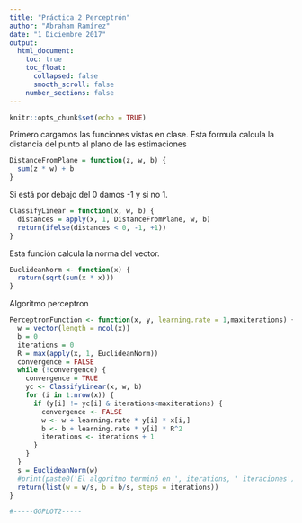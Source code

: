 ```yaml
---
title: "Práctica 2 Perceptrón"
author: "Abraham Ramírez"
date: "1 Diciembre 2017"
output:
  html_document:
    toc: true
    toc_float:
      collapsed: false
      smooth_scroll: false
    number_sections: false
---
```


```r
knitr::opts_chunk$set(echo = TRUE)
```

Primero cargamos las funciones vistas en clase.
Esta formula calcula la distancia del punto al plano de las estimaciones

```r
DistanceFromPlane = function(z, w, b) {
  sum(z * w) + b
}
```

Si está por debajo del 0 damos -1 y si no 1.

```r
ClassifyLinear = function(x, w, b) {
  distances = apply(x, 1, DistanceFromPlane, w, b)
  return(ifelse(distances < 0, -1, +1))
}
```

Esta función calcula la norma del vector.

```r
EuclideanNorm <- function(x) {
  return(sqrt(sum(x * x)))
}
```

Algoritmo perceptron

```r
PerceptronFunction <- function(x, y, learning.rate = 1,maxiterations) {
  w = vector(length = ncol(x)) 
  b = 0 
  iterations = 0 
  R = max(apply(x, 1, EuclideanNorm))
  convergence = FALSE 
  while (!convergence) {
    convergence = TRUE 
    yc <- ClassifyLinear(x, w, b)
    for (i in 1:nrow(x)) {
      if (y[i] != yc[i] & iterations<maxiterations) {
        convergence <- FALSE
        w <- w + learning.rate * y[i] * x[i,]
        b <- b + learning.rate * y[i] * R^2
        iterations <- iterations + 1
      }
    }
  }
  s = EuclideanNorm(w)
  #print(paste0('El algoritmo terminó en ', iterations, ' iteraciones'))
  return(list(w = w/s, b = b/s, steps = iterations))
}
```



```r
#-----GGPLOT2-----

```

